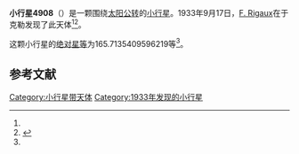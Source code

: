 {{Infobox planet
| bgcolour = #FFFFC0
| name = 4908 Ward
| symbol = 
| image = 
| caption = 
| discovery = yes
| discovery_ref = 
| discoverer = [[F._Rigaux|F. Rigaux]]
| discovery_site = [[于克勒|于克勒]] 
| discovered = 1933年9月17日
| designations = yes
| mp_name = 
| named_after = 
| alt_names = 1933 SD/ 1972 TK2 / 1978 NC4 / 1988 PU1
| mp_category = [[主带小行星|主带小行星]]
| orbit_ref = <ref name="a">[http://ssd.jpl.nasa.gov/sbdb.cgi?sstr=4908 4908 Ward] {{Wayback|url=http://ssd.jpl.nasa.gov/sbdb.cgi?sstr=4908 |date=20201124011050 }}，小行星數據庫瀏覽器（JPL Small-Body Database Browser）－[[美国国家航空航天局|美国国家航空航天局]]喷气推进实验室</ref>
| epoch = 2456400.5 (2013年4月18日更新)
| aphelion = {{convert|2.699930086024155|AU|km|3|abbr=on|lk=out}}
| perihelion = {{convert|1.677364685803696|AU|km|3|abbr=on}}
| semimajor = {{convert|2.188647385913925|AU|km|3|abbr=on}}
| eccentricity = 0.233606703
| period = 1182.666033 [[日|日]]<br />3.24[[儒略年|儒略年]]
| avg_speed = 
| inclination = 4.566583123360659
| asc_node = 190.2309877317809
| mean_anomaly = 
| arg_peri = 165.7135409596219
| satellites = 
| physical_characteristics = yes
| dimensions = 
| mass = 
| density = 
| surface_grav = 
| escape_velocity = 
| sidereal_day = 
| axial_tilt = 
| pole_ecliptic_lat = 
| pole_ecliptic_lon = 
| albedo = 
| temperatures= 
| temp_name1 = 
| mean_temp_1 = 
| max_temp_1 = 
| temp_name2 = 
| max_temp_2 = 
| spectral_type = 
| abs_magnitude = 165.7135409596219
}}

'''小行星4908'''（{{lang-en|4908 Ward}}）是一颗围绕[[太阳|太阳]][[公转|公转]]的[[小行星|小行星]]。1933年9月17日，[[F._Rigaux|F. Rigaux]]在于克勒发现了此天体<ref name="a" /><ref>{{cite news|title=小行星列表|url=http://cfa-www.harvard.edu/iau/lists/NumberedMPs.txt|accessdate=2013-07-08|newspaper=哈佛大学|archive-date=2008-05-17|archive-url=https://web.archive.org/web/20080517010638/http://cfa-www.harvard.edu/iau/lists/NumberedMPs.txt|dead-url=no}}</ref>。

这颗小行星的[[绝对星等|绝对星等]]为165.7135409596219等<ref name="a" />。

==参考文献==
{{reflist}}
{{Minor Planet Number|[[小行星4907|小行星4907]]|[[小行星4909|小行星4909]]}}

{{小天体}}

[[Category:小行星带天体|Category:小行星带天体]]
[[Category:1933年发现的小行星|Category:1933年发现的小行星]]

{{asteroid-stub}}